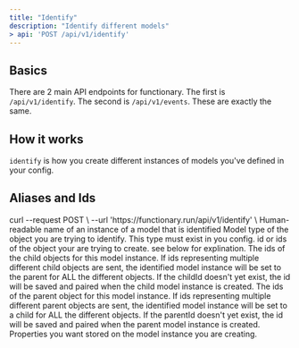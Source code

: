 ```yaml
---
title: "Identify"
description: "Identify different models"
> api: 'POST /api/v1/identify'
---
```


## Basics

There are 2 main API endpoints for functionary. The first is `/api/v1/identify`. The second is `/api/v1/events`. These are exactly the same.

## How it works

`identify` is how you create different instances of models you've defined in your config.

## Aliases and Ids

<RequesteExample>
curl --request POST \
     --url 'https://functionary.run/api/v1/identify' \
<RequesteExample>

<ParamField body="displayName" type="string">
Human-readable name of an instance of a model that is identified
<ParamField>

<ParamField body="model" type="string" required>
Model type of the object you are trying to identify.  This type must exist in you config.
<ParamField>

<ParamField body="ids" type="(string | number)[]" required>
id or ids of the object your are trying to create. see below for explination.
<ParamField>

<ParamField body="childIds" type="(string | number)[]" >
The ids of the child objects for this model instance.  If ids representing multiple different child objects are sent, the identified model instance will be set to the parent for ALL the different objects.  If the childId doesn't yet exist, the id will be saved and paired when the child model instance is created.
<ParamField>

<ParamField body="parentIds" type="(string | number)[]" >
The ids of the parent object for this model instance.  If ids representing multiple different parent objects are sent, the identified model instance will be set to a child for ALL the different objects.  If the parentId doesn't yet exist, the id will be saved and paired when the parent model instance is created.
<ParamField>

<ParamField body="properties" type="object" >
Properties you want stored on the model instance you are creating.
<ParamField>
